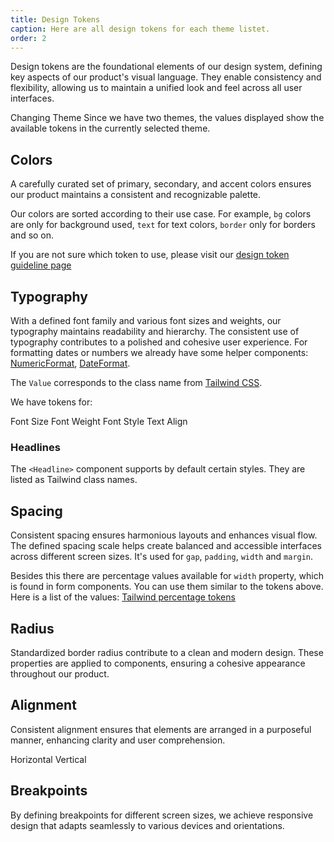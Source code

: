 ```yaml
---
title: Design Tokens
caption: Here are all design tokens for each theme listet.
order: 2
---
```


Design tokens are the foundational elements of our design system, defining key aspects of our product's visual language. They enable consistency and flexibility, allowing us to maintain a unified look and feel across all user interfaces.

<SectionMessage variant="info">
  <SectionMessage.Title>Changing Theme</SectionMessage.Title>
  <SectionMessage.Content>
    Since we have two themes, the values displayed show the available tokens in
    the currently selected theme.
  </SectionMessage.Content>
</SectionMessage>

## Colors

A carefully curated set of primary, secondary, and accent colors ensures our product maintains a consistent and recognizable palette.

Our colors are sorted according to their use case. For example, `bg` colors
are only for background used, `text` for text colors, `border` only for
borders and so on.

If you are not sure which token to use, please visit our [design token guideline page](./design-tokens)

<ColorTokenTable />

## Typography

With a defined font family and various font sizes and weights, our typography maintains readability and hierarchy. The consistent use of typography contributes to a polished and cohesive user experience.
For formatting dates or numbers we already have some helper components: [NumericFormat](../components/formatters/numericformat), [DateFormat](../components/formatters/dateformat).

The `Value` corresponds to the class name from [Tailwind CSS](https://tailwindcss.com/docs/font-size).

We have tokens for:

<Tabs>
  <Tabs.List>
    <Tabs.Item id="fontSize">Font Size</Tabs.Item>
    <Tabs.Item id="fontWeight">Font Weight</Tabs.Item>
    <Tabs.Item id="fontStyle">Font Style</Tabs.Item>
    <Tabs.Item id="textAlign">Text Align</Tabs.Item>
  </Tabs.List>
  <Tabs.TabPanel id="fontSize">
    <FontSizes />
  </Tabs.TabPanel>
  <Tabs.TabPanel id="fontWeight">
    <FontWeights />
  </Tabs.TabPanel>
  <Tabs.TabPanel id="fontStyle">
    <FontStyle />
  </Tabs.TabPanel>
  <Tabs.TabPanel id="textAlign">
    <TextAlign />
  </Tabs.TabPanel>
</Tabs>

### Headlines

The `<Headline>` component supports by default certain styles. They are listed as Tailwind class names.

<Headlines />

## Spacing

Consistent spacing ensures harmonious layouts and enhances visual flow. The defined spacing scale helps create balanced and accessible interfaces across different screen sizes. It's used for `gap`, `padding`, `width` and `margin`.

<Spacing />

Besides this there are percentage values available for `width` property, which is found in form components. You can use them similar to the tokens above. Here is a list of the values: [Tailwind percentage tokens](https://tailwindcss.com/docs/width#percentage-widths)

## Radius

Standardized border radius contribute to a clean and modern design. These properties are applied to components, ensuring a cohesive appearance throughout our product.

<BorderRadius />

## Alignment

Consistent alignment ensures that elements are arranged in a purposeful manner, enhancing clarity and user comprehension.

<Tabs>
  <Tabs.List>
    <Tabs.Item id="alignX">Horizontal</Tabs.Item>
    <Tabs.Item id="alignY">Vertical</Tabs.Item>
  </Tabs.List>
  <Tabs.TabPanel id="alignX">
    <AlignmentsX />
  </Tabs.TabPanel>
  <Tabs.TabPanel id="alignY">
    <AlignmentsY />
  </Tabs.TabPanel>
</Tabs>

## Breakpoints

By defining breakpoints for different screen sizes, we achieve responsive design that adapts seamlessly to various devices and orientations.

<Breakpoints />
